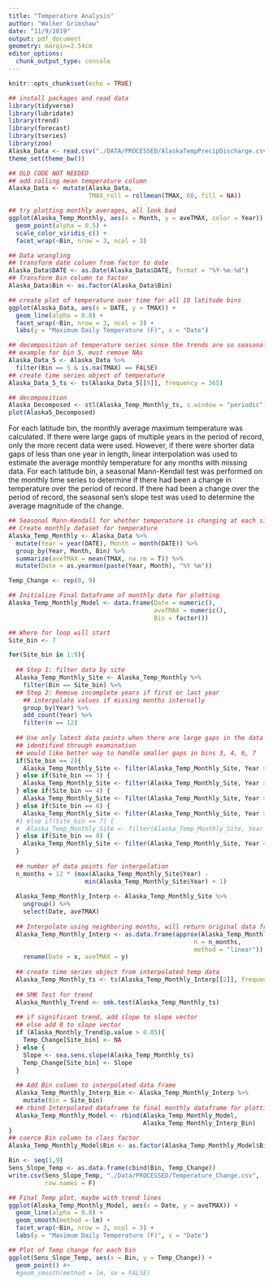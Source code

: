 ```yaml
---
title: "Temperature Analysis"
author: "Walker Grimshaw"
date: "11/9/2019"
output: pdf_document
geometry: margin=2.54cm
editor_options: 
  chunk_output_type: console
---
```


```r
knitr::opts_chunk$set(echo = TRUE)
```

```r
## install packages and read data
library(tidyverse)
library(lubridate)
library(trend)
library(forecast)
library(tseries)
library(zoo)
Alaska_Data <- read.csv("./DATA/PROCESSED/AlaskaTempPrecipDischarge.csv")
theme_set(theme_bw())
```

```r
## OLD CODE NOT NEEDED
## add rolling mean temperature column
Alaska_Data <- mutate(Alaska_Data,
                      TMAX_roll = rollmean(TMAX, 60, fill = NA))

## try plotting monthly averages, all look bad
ggplot(Alaska_Temp_Monthly, aes(x = Month, y = aveTMAX, color = Year)) +
  geom_point(alpha = 0.5) +
  scale_color_viridis_c() +
  facet_wrap(~Bin, nrow = 3, ncol = 3)

```


```r
## Data wrangling
## transform date column from factor to date
Alaska_Data$DATE <- as.Date(Alaska_Data$DATE, format = "%Y-%m-%d")
## Transform Bin column to factor
Alaska_Data$Bin <- as.factor(Alaska_Data$Bin)

## create plot of temperature over time for all 10 latitude bins
ggplot(Alaska_Data, aes(x = DATE, y = TMAX)) +
  geom_line(alpha = 0.8) +
  facet_wrap(~Bin, nrow = 3, ncol = 3) +
  labs(y = "Maximum Daily Temperature (F)", x = "Date")

```

```r
## decomposition of temperature series since the trends are so seasonal
## example for bin 5, must remove NAs
Alaska_Data_5 <- Alaska_Data %>%
  filter(Bin == 5 & is.na(TMAX) == FALSE)
## create time series object of temperature
Alaska_Data_5_ts <- ts(Alaska_Data_5[[9]], frequency = 365)

## decomposition
Alaska_Decomposed <- stl(Alaska_Temp_Monthly_ts, s.window = "periodic")
plot(Alaska5_Decomposed)
```

For each latitude bin, the monthly average maximum temperature was calculated. If there were large gaps of multiple years in the period of record, only the more recent data were used. However, if there were shorter data gaps of less than one year in length, linear interpolation was used to estimate the average monthly temperature for any months with missing data. For each latitude bin, a seasonal Mann-Kendall test was performed on the monthly time series to determine if there had been a change in temperature over the period of record. If there had been a change over the period of record, the seasonal sen's slope test was used to determine the average magnitude of the change.

```r
## Seasonal Mann-Kendall for whether temperature is changing at each site
## Create monthly dataset for temperature
Alaska_Temp_Monthly <- Alaska_Data %>%
  mutate(Year = year(DATE), Month = month(DATE)) %>%
  group_by(Year, Month, Bin) %>%
  summarize(aveTMAX = mean(TMAX, na.rm = T)) %>%
  mutate(Date = as.yearmon(paste(Year, Month), "%Y %m"))

Temp_Change <- rep(0, 9)

## Initialize Final Dataframe of monthly data for plotting
Alaska_Temp_Monthly_Model <- data.frame(Date = numeric(),
                                        aveTMAX = numeric(),
                                        Bin = factor())

## Where for loop will start
Site_bin <- 7

for(Site_bin in 1:9){
  
  ## Step 1: filter data by site
  Alaska_Temp_Monthly_Site <- Alaska_Temp_Monthly %>%
    filter(Bin == Site_bin) %>%
  ## Step 2: Remove incomplete years if first or last year
    ## interpolate values if missing months internally
    group_by(Year) %>%
    add_count(Year) %>%
    filter(n == 12)
  
  ## Use only latest data points when there are large gaps in the data record
  ## identified through examination
  ## would like better way to handle smaller gaps in bins 3, 4, 6, 7
  if(Site_bin == 2){
    Alaska_Temp_Monthly_Site <- filter(Alaska_Temp_Monthly_Site, Year > 1990)
  } else if(Site_bin == 3) {
    Alaska_Temp_Monthly_Site <- filter(Alaska_Temp_Monthly_Site, Year > 1985)
  } else if(Site_bin == 4) {
    Alaska_Temp_Monthly_Site <- filter(Alaska_Temp_Monthly_Site, Year > 1995)
  } else if(Site_bin == 6) {
    Alaska_Temp_Monthly_Site <- filter(Alaska_Temp_Monthly_Site, Year > 1995)
  #} else if(Site_bin == 7) {
  #  Alaska_Temp_Monthly_Site <- filter(Alaska_Temp_Monthly_Site, Year < 2006)
  } else if(Site_bin == 8) {
    Alaska_Temp_Monthly_Site <- filter(Alaska_Temp_Monthly_Site, Year < 2018)
  } 
  
  ## number of data points for interpolation
  n_months = 12 * (max(Alaska_Temp_Monthly_Site$Year) -
                     min(Alaska_Temp_Monthly_Site$Year) + 1)
  
  Alaska_Temp_Monthly_Interp <- Alaska_Temp_Monthly_Site %>%
    ungroup() %>%
    select(Date, aveTMAX)
  
  ## Interpolate using neighboring months, will return original data frame if complete
  Alaska_Temp_Monthly_Interp <- as.data.frame(approx(Alaska_Temp_Monthly_Interp,
                                                   n = n_months,
                                                   method = "linear")) %>%
    rename(Date = x, aveTMAX = y)
  
  ## create time series object from interpolated temp data
  Alaska_Temp_Monthly_ts <- ts(Alaska_Temp_Monthly_Interp[[2]], frequency = 12)
    
  ## SMK Test for trend
  Alaska_Monthly_Trend <- smk.test(Alaska_Temp_Monthly_ts)
  
  ## if significant trend, add slope to slope vector
  ## else add 0 to slope vector
  if (Alaska_Monthly_Trend$p.value > 0.05){
    Temp_Change[Site_bin] <- NA
  } else {
    Slope <- sea.sens.slope(Alaska_Temp_Monthly_ts)
    Temp_Change[Site_bin] <- Slope
  }
  
  ## Add Bin column to interpolated data frame
  Alaska_Temp_Monthly_Interp_Bin <- Alaska_Temp_Monthly_Interp %>%
    mutate(Bin = Site_bin)
  ## rbind Interpolated dataframe to final monthly dataframe for plotting
  Alaska_Temp_Monthly_Model <- rbind(Alaska_Temp_Monthly_Model,
                                     Alaska_Temp_Monthly_Interp_Bin)
}
## coerce Bin column to class factor
Alaska_Temp_Monthly_Model$Bin <- as.factor(Alaska_Temp_Monthly_Model$Bin)

Bin <- seq(1,9)
Sens_Slope_Temp <- as.data.frame(cbind(Bin, Temp_Change))
write.csv(Sens_Slope_Temp, "./Data/PROCESSED/Temperature_Change.csv",
          row.names = F)

```

```r
## Final Temp plot, maybe with trend lines
ggplot(Alaska_Temp_Monthly_Model, aes(x = Date, y = aveTMAX)) +
  geom_line(alpha = 0.8) +
  geom_smooth(method = lm) +
  facet_wrap(~Bin, nrow = 3, ncol = 3) +
  labs(y = "Maximum Daily Temperature (F)", x = "Date")

## Plot of Temp change for each bin
ggplot(Sens_Slope_Temp, aes(x = Bin, y = Temp_Change)) +
  geom_point() #+
  #geom_smooth(method = lm, se = FALSE)
```

